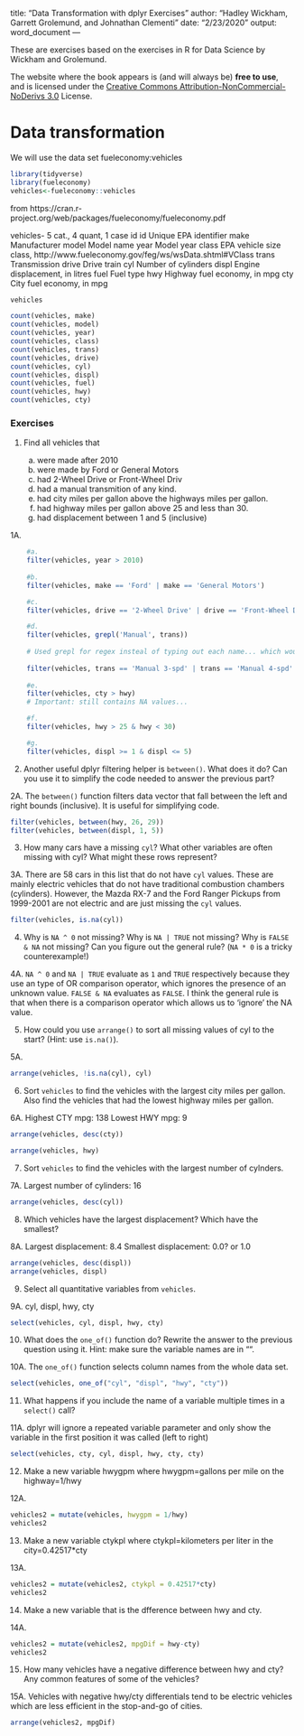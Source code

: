 title: "Data Transformation with dplyr Exercises"
author: "Hadley Wickham, Garrett Grolemund, and Johnathan Clementi"
date: "2/23/2020"
output: word_document
---

These are exercises based on the exercises in R for Data Science by Wickham and Grolemund.


The website where the book appears is (and will always be) __free to use__, and is licensed under the [Creative Commons Attribution-NonCommercial-NoDerivs 3.0](http://creativecommons.org/licenses/by-nc-nd/3.0/us/) License.

# Data transformation {#transform}

We will use the data set fueleconomy:vehicles
```r
library(tidyverse)
library(fueleconomy)
vehicles<-fueleconomy::vehicles
```

from https://cran.r-project.org/web/packages/fueleconomy/fueleconomy.pdf

vehicles- 5 cat., 4 quant, 1 case id
id Unique EPA identifier
make Manufacturer 
model Model name 
year Model year
class EPA vehicle size class, http://www.fueleconomy.gov/feg/ws/wsData.shtml#VClass trans Transmission
drive Drive train
cyl Number of cylinders
displ Engine displacement, in litres fuel 
Fuel type
hwy Highway fuel economy, in mpg 
cty City fuel economy, in mpg
```r
vehicles
```
```r
count(vehicles, make)
count(vehicles, model)
count(vehicles, year)
count(vehicles, class)
count(vehicles, trans)
count(vehicles, drive)
count(vehicles, cyl)
count(vehicles, displ)
count(vehicles, fuel)
count(vehicles, hwy)
count(vehicles, cty)
```

### Exercises

1.  Find all vehicles that

    a. were made after 2010
    b. were made by Ford or General Motors
    c.  had 2-Wheel Drive or Front-Wheel Driv
    d. had a manual transmition of any kind. 
    e. had city miles per gallon above the highways miles per gallon.
    f. had highway miles per gallon above 25 and less than 30.
    g. had displacement between 1 and 5 (inclusive)

1A.
```r
    #a.
    filter(vehicles, year > 2010)
    
    #b. 
    filter(vehicles, make == 'Ford' | make == 'General Motors')

    #c.
    filter(vehicles, drive == '2-Wheel Drive' | drive == 'Front-Wheel Drive')

    #d.
    filter(vehicles, grepl('Manual', trans))
    
    # Used grepl for regex insteal of typing out each name... which would look like:
    
    filter(vehicles, trans == 'Manual 3-spd' | trans == 'Manual 4-spd' | trans == 'Manual 5-spd' | trans == 'Manual 6-spd' | trans == 'Manual 7-spd' | trans == 'Manual(M7)')
    
    #e.
    filter(vehicles, cty > hwy)
    # Important: still contains NA values...

    #f.
    filter(vehicles, hwy > 25 & hwy < 30)

    #g.
    filter(vehicles, displ >= 1 & displ <= 5)
```


2.  Another useful dplyr filtering helper is `between()`. What does it do?
    Can you use it to simplify the code needed to answer the previous 
    part?
    
2A. The `between()` function filters data vector that fall between the left and right bounds (inclusive). It is useful for simplifying code.
```r
filter(vehicles, between(hwy, 26, 29))
filter(vehicles, between(displ, 1, 5))
```



3.  How many cars have a missing `cyl`? What other variables are 
    often missing with cyl? What might these rows represent?
    
3A. There are 58 cars in this list that do not have `cyl` values. These are mainly electric vehicles that do not have traditional combustion chambers (cylinders). However, the Mazda RX-7 and the Ford Ranger Pickups from 1999-2001 are not electric and are just missing the `cyl` values.
```r
filter(vehicles, is.na(cyl))
```


    
4. Why is `NA ^ 0` not missing? Why is `NA | TRUE` not missing?
    Why is `FALSE & NA` not missing? Can you figure out the general
    rule?  (`NA * 0` is a tricky counterexample!)

4A. `NA ^ 0` and `NA | TRUE` evaluate as `1` and `TRUE` respectively because they use an type of OR comparison operator, which ignores the presence of an unknown value. `FALSE & NA` evaluates as `FALSE`. I think the general rule is that when there is a comparison operator which allows us to 'ignore' the NA value.

5.  How could you use `arrange()` to sort all missing values of cyl to the start?
    (Hint: use `is.na()`).
    
5A. 
```r
arrange(vehicles, !is.na(cyl), cyl)
```


    
6.  Sort `vehicles` to find the vehicles with the largest city miles per gallon. Also find the vehicles that had the lowest highway miles per gallon.

6A. 
Highest CTY mpg: 138
Lowest HWY mpg: 9
```r
arrange(vehicles, desc(cty))

arrange(vehicles, hwy)
```



7. Sort `vehicles` to find the vehicles with the largest number of cylnders.

7A. 
Largest number of cylinders: 16
```r
arrange(vehicles, desc(cyl))
```


8.  Which vehicles have the largest displacement? Which have the smallest?

8A. 
Largest displacement: 8.4
Smallest displacement: 0.0? or 1.0
```r
arrange(vehicles, desc(displ))
arrange(vehicles, displ)
```


    
9.  Select all quantitative variables from `vehicles`.

9A. cyl, displ, hwy, cty
```r
select(vehicles, cyl, displ, hwy, cty)
```


10. What does the `one_of()` function do? Rewrite the answer to the previous question using it. Hint: make sure the variable names are in "".
    
10A. The `one_of()` function selects column names from the whole data set.
```r
select(vehicles, one_of("cyl", "displ", "hwy", "cty"))
```



11. What happens if you include the name of a variable multiple times in
    a `select()` call?
    
11A. dplyr will ignore a repeated variable parameter and only show the variable in the first position it was called (left to right)
```r
select(vehicles, cty, cyl, displ, hwy, cty, cty)
```


 
12. Make a new variable hwygpm where hwygpm=gallons per mile on the highway=1/hwy

12A.
```r
vehicles2 = mutate(vehicles, hwygpm = 1/hwy)
vehicles2
```


13. Make a new variable ctykpl where ctykpl=kilometers per liter in the city=0.42517*cty

13A. 
```r
vehicles2 = mutate(vehicles2, ctykpl = 0.42517*cty)
vehicles2
```


14. Make a new variable that is the dfference between hwy and cty.

14A. 
```r
vehicles2 = mutate(vehicles2, mpgDif = hwy-cty)
vehicles2
```


15. How many vehicles have a negative difference between hwy and cty? Any common features of some of the vehicles?

15A. Vehicles with negative hwy/cty differentials tend to be electric vehicles which are less efficient in the stop-and-go of cities.
```r
arrange(vehicles2, mpgDif)
```

